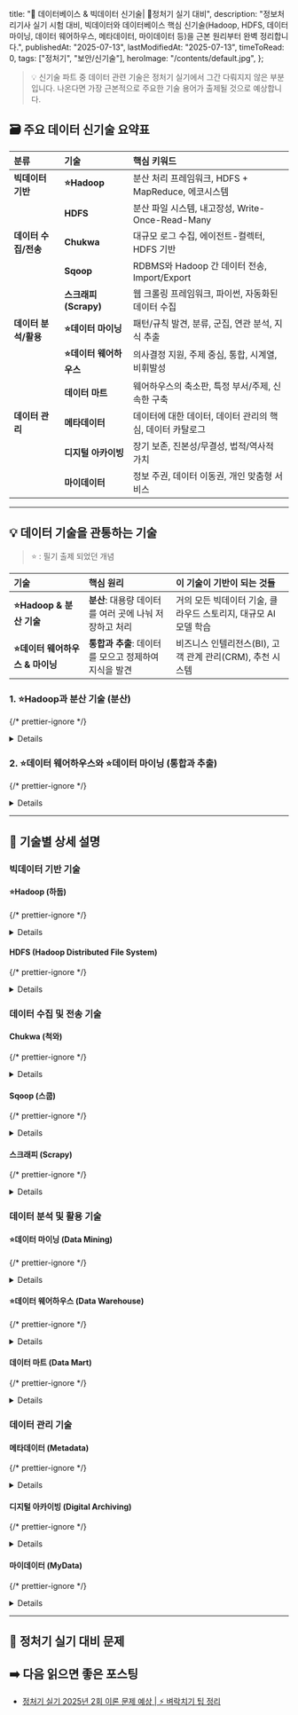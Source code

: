 
  title: "💾 데이터베이스 & 빅데이터 신기술| 🚀정처기 실기 대비",
  description:
    "정보처리기사 실기 시험 대비, 빅데이터와 데이터베이스 핵심 신기술(Hadoop, HDFS, 데이터 마이닝, 데이터 웨어하우스, 메타데이터, 마이데이터 등)을 근본 원리부터 완벽 정리합니다.",
  publishedAt: "2025-07-13",
  lastModifiedAt: "2025-07-13",
  timeToRead: 0,
  tags: ["정처기", "보안/신기술"],
  heroImage: "/contents/default.jpg",
};

> 💡 신기술 파트 중 데이터 관련 기술은 정처기 실기에서 그간 다뤄지지 않은 부분입니다. 나온다면 가장 근본적으로 주요한 기술 용어가 출제될 것으로 예상합니다.

## 🗃️ 주요 데이터 신기술 요약표

| 분류                 | 기술                     | 핵심 키워드                                               |
| :------------------- | :----------------------- | :-------------------------------------------------------- |
| **빅데이터 기반**    | **⭐️Hadoop**            | 분산 처리 프레임워크, HDFS + MapReduce, 에코시스템        |
|                      | **HDFS**                 | 분산 파일 시스템, 내고장성, Write-Once-Read-Many          |
| **데이터 수집/전송** | **Chukwa**               | 대규모 로그 수집, 에이전트-컬렉터, HDFS 기반              |
|                      | **Sqoop**                | RDBMS와 Hadoop 간 데이터 전송, Import/Export              |
|                      | **스크래피(Scrapy)**     | 웹 크롤링 프레임워크, 파이썬, 자동화된 데이터 수집        |
| **데이터 분석/활용** | **⭐️데이터 마이닝**     | 패턴/규칙 발견, 분류, 군집, 연관 분석, 지식 추출          |
|                      | **⭐️데이터 웨어하우스** | 의사결정 지원, 주제 중심, 통합, 시계열, 비휘발성          |
|                      | **데이터 마트**          | 웨어하우스의 축소판, 특정 부서/주제, 신속한 구축          |
| **데이터 관리**      | **메타데이터**           | 데이터에 대한 데이터, 데이터 관리의 핵심, 데이터 카탈로그 |
|                      | **디지털 아카이빙**      | 장기 보존, 진본성/무결성, 법적/역사적 가치                |
|                      | **마이데이터**           | 정보 주권, 데이터 이동권, 개인 맞춤형 서비스              |

---

## 💡 데이터 기술을 관통하는 기술

> ⭐️ : 필기 출제 되었던 개념

| 기술                              | 핵심 원리                                              | 이 기술이 기반이 되는 것들                                      |
| :-------------------------------- | :----------------------------------------------------- | :-------------------------------------------------------------- |
| **⭐️Hadoop & 분산 기술**         | **분산**: 대용량 데이터를 여러 곳에 나눠 저장하고 처리 | 거의 모든 빅데이터 기술, 클라우드 스토리지, 대규모 AI 모델 학습 |
| **⭐️데이터 웨어하우스 & 마이닝** | **통합과 추출**: 데이터를 모으고 정제하여 지식을 발견  | 비즈니스 인텔리전스(BI), 고객 관계 관리(CRM), 추천 시스템       |

### 1. ⭐️Hadoop과 분산 기술 (분산)

{/* prettier-ignore */}
<Details summary="'분산'을 통해 한계를 극복하고 대규모 데이터를 처리합니다.">
  - **개념**: 하나의 고성능 컴퓨터가 아닌, 여러 대의 일반 컴퓨터를 묶어 마치 하나의 거대한 컴퓨터처럼 동작하게 만드는 원리입니다. 데이터는 여러 조각으로 나뉘어 각 컴퓨터에 저장(**HDFS**)되고, 계산 작업 또한 각 컴퓨터가 나눠서 동시에 처리(**MapReduce**)합니다.
  - **왜 근본적인가?**: 이 '분산' 패러다임이 없었다면 오늘날의 빅데이터, AI, 클라우드 기술은 존재할 수 없었습니다. 페타바이트급 데이터를 처리하고 수천억 개의 파라미터를 가진 AI 모델을 학습시키는 모든 작업의 기반이 됩니다.
</Details>

### 2. ⭐️데이터 웨어하우스와 ⭐️데이터 마이닝 (통합과 추출)

{/* prettier-ignore */}
<Details summary="'통합'과 '추출'을 통해 데이터에서 숨겨진 가치를 찾아냅니다.">
  - **개념**:
    - **데이터 웨어하우스**: 여러 곳에 흩어져 있는 데이터(ERP, CRM, 로그 등)를 한 곳으로 모아 **'통합'** 하고, 분석하기 좋은 형태로 **'정제'** 하는 저장소입니다.
    - **데이터 마이닝**: 이렇게 잘 정제된 데이터 속에서 의미 있는 패턴과 규칙, 즉 **'지식'** 을 **'추출'** 하는 기술입니다.
  - **왜 근본적인가?**: 단순히 데이터를 쌓아두는 것을 넘어, 기업이 데이터 기반의 **의사결정**을 내릴 수 있게 하는 핵심 프로세스입니다. 모든 BI(Business Intelligence), CRM, 추천 시스템의 근간을 이룹니다.
</Details>

---

## 💾 기술별 상세 설명

### 빅데이터 기반 기술

#### ⭐️Hadoop (하둡)

{/* prettier-ignore */}
<Details summary="대용량 데이터를 분산 처리하기 위한 오픈 소스 프레임워크이자 빅데이터 생태계의 시작점입니다.">
  - **핵심 구성**:
    - **HDFS (Hadoop Distributed File System)**: 데이터를 여러 서버에 분산하여 저장하는 파일 시스템.
    - **MapReduce**: 분산된 데이터를 병렬로 처리하는 프로그래밍 모델.
  - **특징**: 저렴한 범용 하드웨어를 묶어 대규모 클러스터를 구성할 수 있어 비용 효율적입니다. 내고장성(Fault Tolerance)이 뛰어나 일부 서버에 장애가 발생해도 데이터 유실 없이 안정적으로 동작합니다.
</Details>

#### HDFS (Hadoop Distributed File System)

{/* prettier-ignore */}
<Details summary="하둡을 위해 설계된 대용량 파일의 분산 저장을 위한 파일 시스템입니다.">
  - **특징**: 'Write-Once-Read-Many' 모델에 최적화되어 있어, 한 번 저장된 데이터는 수정하기보다 주로 읽는 용도로 사용됩니다. 데이터를 여러 블록으로 나누고, 각 블록을 복제하여 여러 서버에 저장함으로써 데이터의 안정성과 가용성을 높입니다.
</Details>

### 데이터 수집 및 전송 기술

#### Chukwa (척와)

{/* prettier-ignore */}
<Details summary="대규모 분산 시스템에서 발생하는 로그 데이터를 안정적으로 수집하기 위한 아파치 프로젝트입니다.">
  - **구조**: 데이터를 수집하는 **에이전트(Agent)**, 수집된 데이터를 받아 저장소로 전달하는 **컬렉터(Collector)** 로 구성됩니다.
  - **특징**: HDFS에 데이터를 저장하는 것을 기본으로 하며, 실시간 데이터 분석 및 모니터링 시스템 구축에 사용됩니다.
</Details>

#### Sqoop (스쿱)

{/* prettier-ignore */}
<Details summary="관계형 데이터베이스(RDBMS)와 하둡(HDFS, Hive 등) 간에 대량의 데이터를 효율적으로 전송하는 도구입니다.">
  - **주요 기능**:
    - **Import**: RDBMS에서 하둡으로 데이터를 가져옵니다.
    - **Export**: 하둡에서 RDBMS로 데이터를 내보냅니다.
  - **특징**: MapReduce 작업을 생성하여 데이터를 병렬로 처리하므로 빠르고 안정적인 데이터 전송이 가능합니다.
</Details>

#### 스크래피 (Scrapy)

{/* prettier-ignore */}
<Details summary="웹 사이트에서 구조화된 데이터를 추출(크롤링)하기 위한 파이썬 기반의 오픈 소스 프레임워크입니다.">
  - **특징**: 비동기 처리 방식을 사용하여 매우 빠른 속도로 웹 페이지를 수집할 수 있습니다. 데이터 추출 규칙(Spider)을 정의하여 원하는 정보만 정확하게 가져올 수 있으며, 수집한 데이터는 JSON, CSV 등 다양한 형식으로 저장이 가능합니다.
</Details>

### 데이터 분석 및 활용 기술

#### ⭐️데이터 마이닝 (Data Mining)

{/* prettier-ignore */}
<Details summary="대규모 데이터 속에서 의미 있는 패턴, 규칙, 관계를 찾아내어 가치 있는 정보로 만드는 과정입니다.">
  - **주요 기법**:
    - **분류(Classification)**: 데이터를 미리 정의된 그룹으로 나눕니다. (예: 스팸 메일 분류)
    - **군집화(Clustering)**: 유��한 특성을 가진 데이터끼리 그룹을 만듭니다. (예: 고객 세분화)
    - **연관 분석(Association)**: 데이터 항목 간의 관계를 찾습니다. (예: '기저귀'와 '맥주'의 연관성)
</Details>

#### ⭐️데이터 웨어하우스 (Data Warehouse)

{/* prettier-ignore */}
<Details summary="기업의 의사결정을 지원하기 위해, 여러 시스템의 데이터를 주제 중심으로 통합하여 저장하는 데이터베이스입니다.">
  - **4대 특징**:
    - **주제 중심(Subject-Oriented)**: 고객, 제품 등 분석 주제별로 데이터를 구성합니다.
    - **통합(Integrated)**: 데이터 형식을 일관되게 변환하여 저장합니다.
    - **시계열(Time-Variant)**: 시간의 흐름에 따른 변화를 분석할 수 있도록 데이터를 저장합니다.
    - **비휘발성(Non-Volatile)**: 데이터가 한 번 저장되면 삭제하거나 수정하지 않습니다.
</Details>

#### 데이터 마트 (Data Mart)

{/* prettier-ignore */}
<Details summary="데이터 웨어하우스의 축소 버전으로, 특정 부서나 사용자 그룹의 요구에 맞춰진 소규모 데이터 저장소입니다.">
  - **특징**: 특정 주제에 집중하므로 데이터 웨어하우스보다 빠르고 저렴하게 구축할 수 있습니다. 전사적인 분석보다는 특정 현업 부서의 분석 요구를 충족시키는 데 목적이 있습니다.
</Details>

### 데이터 관리 기술

#### 메타데이터 (Metadata)

{/* prettier-ignore */}
<Details summary="'데이터에 대한 데이터'로, 데이터의 구조, 속성, 이력, 관계 등 모든 정보를 설명합니다.">
  - **중요성**: 데이터의 출처, 의미, 형식을 명확히 하여 데이터의 가치를 높이고, 사용자가 데이터를 쉽게 찾고 이해하며 활용할 수 있도록 돕습니다. 데이터 거버넌스와 데이터 품질 관리의 핵심 요소입니다.
</Details>

#### 디지털 아카이빙 (Digital Archiving)

{/* prettier-ignore */}
<Details summary="장기 보존 가치가 있는 디지털 정보를 체계적으로 수집, 관리, 보존하여 미래에 활용할 수 있도록 하는 활동입니다.">
  - **특징**: 정보의 **진본성, 무결성, 신뢰성**을 보장하는 것이 핵심입니다. 법적 증거, 역사적 기록, 연구 데이터 등을 안전하게 보존하기 위해 사용됩니다.
</Details>

#### 마이데이터 (MyData)

{/* prettier-ignore */}
<Details summary="정보 주체인 개인이 자신의 데이터에 대한 통제권을 가지고 직접 관리하고 활용하는 데이터 패러다임입니다.">
  - **핵심 권리**: **개인신용정보 이동권**을 통해 개인이 금융기관 등에 흩어져 있는 자신의 정보를 한 곳에 모아 관리하고, 이를 기반으로 맞춤형 자산관리, 신용관리 등의 서비스를 받을 수 있습니다.
</Details>

---

## 📝 정처기 실기 대비 문제

<ProblemAnswer
  problem="여러 컴퓨터를 연결하여 대용량 데이터를 분산 저장하고 병렬 처리하는 오픈 소스 프레임워크로, HDFS와 MapReduce를 핵심 구성 요소로 하는 기술은 무엇인가?"
  correctAnswer="Hadoop (하둡)"
/>

<ProblemAnswer
  problem="기업의 의사결정 지원을 위해, 여러 소스의 데이터를 주제 중심으로 통합하고 시계열적으로 저장하는 비휘발성 데이터 저장소는 무엇인가?"
  correctAnswer="데이터 웨어하우스"
/>

<ProblemAnswer
  problem="대규모 데이터 집합에서 유용한 패턴과 규칙을 발견하여 지식을 추출하는 과정으로, 분류, 군집, 연관 분석 등의 기법을 사용하는 기술은 무엇인가?"
  correctAnswer="데이터 마이닝"
/>

<ProblemAnswer
  problem="'데이터에 대한 데이터'를 의미하며, 데이터의 위치, 형식, 이력, 소유자 등의 정보를 포함하여 데이터 관리를 용이하게 하는 것은 무엇인가?"
  correctAnswer="메타데이터"
/>

<ProblemAnswer
  problem="정보 주체인 개인이 자신의 데이터에 대한 통제권을 가지고, 금융, 의료 등 여러 기관에 흩어진 개인 데이터를 직접 관리하고 활용하는 제도는 무엇인가?"
  correctAnswer="마이데이터"
/>

## ➡️ 다음 읽으면 좋은 포스팅

- [정처기 실기 2025년 2회 이론 문제 예상 | ⚡️ 벼락치기 팁 정리](/ko/blog/korean-information-processing-engineer-practical-exam-strategy)
